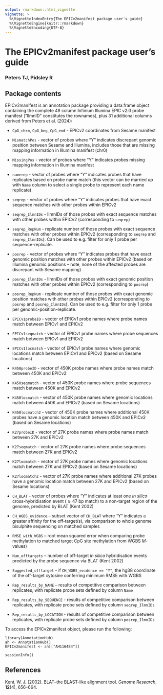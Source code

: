 ```yaml
---
output: rmarkdown::html_vignette
vignette: >
  %\VignetteIndexEntry{The EPICv2manifest package user's guide}
  %\VignetteEngine{knitr::rmarkdown}
  %\VignetteEncoding{UTF-8}
---
```


# The EPICv2manifest package user's guide

### Peters TJ, Pidsley R

## Package contents

EPICv2manifest is an annotation package providing a data.frame object containing the complete 49 column Infinium Illumina EPIC v2.0 probe manifest ("IlmnID" constitutes the rownames), plus 31 additional columns derived from Peters et al. (2024): 

- `CpG_chrm`, `CpG_beg`, `CpG_end` - EPICv2 coordinates from Sesame manifest 

- `MismatchPos` - vector of probes where "Y" indicates discrepant genomic position between Sesame and Illumina, includes those that are missing mapping information in Illumina manifest (chr0) 

- `MissingPos` - vector of probes where "Y" indicates probes missing mapping information in Illumina manifest 

- `namerep` - vector of probes where "Y" indicates probes that have replicates based on probe name match (this vector can be married up with `Name` column to select a single probe to represent each name replicate) 

- `seqrep` - vector of probes where "Y" indicates probes that have exact sequence matches with other probes within EPICv2 

- `seqrep_IlmnIDs` - IlmnIDs of those probes with exact sequence matches with other probes within EPICv2 (corresponding to `seqrep`) 

- `seqrep_RepNum` - replicate number of those probes with exact sequence matches with other probes within EPICv2 (corresponding to `seqrep` and `seqrep_IlmnIDs`). Can be used to e.g. filter for only 1 probe per sequence-replicate. 

- `posrep` - vector of probes where "Y" indicates probes that have exact genomic position matches with other probes within EPICv2 (based on Illumina genomic positions – note, none of the affected probes are discrepant with Sesame mapping) 

- `posrep_IlmnIDs` - IlmnIDs of those probes with exact genomic position matches with other probes within EPICv2 (corresponding to `posrep`) 

- `posrep_RepNum` - replicate number of those probes with exact genomic position matches with other probes within EPICv2 (corresponding to `posrep` and `posrep_IlmnIDs`). Can be used to e.g. filter for only 1 probe per genomic-position-replicate. 

- `EPICv1probeID` - vector of EPICv1 probe names where probe names match between EPICv1 and EPICv2 

- `EPICv1seqmatch` - vector of EPICv1 probe names where probe sequences match between EPICv1 and EPICv2 

- `EPICv1locmatch` - vector of EPICv1 probe names where genomic locations match between EPICv1 and EPICv2 (based on Sesame locations) 

- `K450probeID` - vector of 450K probe names where probe names match between 450K and EPICv2 

- `K450seqmatch` - vector of 450K probe names where probe sequences match between 450K and EPICv2 

- `K450locmatch` - vector of 450K probe names where genomic locations match between 450K and EPICv2 (based on Sesame locations) 

- `K450locmatch2` - vector of 450K probe names where additional 450K probes have a genomic location match between 450K and EPICv2 (based on Sesame locations) 

- `K27probeID` - vector of 27K probe names where probe names match between 27K and EPICv2 

- `K27seqmatch` - vector of 27K probe names where probe sequences match between 27K and EPICv2 

- `K27locmatch` - vector of 27K probe names where genomic locations match between 27K and EPICv2 (based on Sesame locations) 

- `K27locmatch2` - vector of 27K probe names where additional 27K probes have a genomic location match between 27K and EPICv2 (based on Sesame locations) 

- `CH_BLAT` - vector of probes where "Y" indicates at least one *in silico* cross-hybridisation event ($\ge 47$ bp match) to a non-target region of the genome, predicted by BLAT (Kent 2002) 

- `CH_WGBS_evidence` – subset vector of `CH_BLAT` where "Y" indicates a greater affinity for the off-target(s), via comparison to whole genome bisulphite sequencing on matched samples 

- `RMSE_with_WGBS` – root mean squared error when comparing probe methylation to matched target CpG site methylation from WGBS *M*-values) 

- `Num_offtargets` – number of off-target *in silico* hybridisation events predicted by the probe sequence via BLAT (Kent 2002)

- `Suggested_offtarget` - if `CH_WGBS_evidence == "Y"`, the hg38 coordinate of the off-target cytosine conferring minimum RMSE with WGBS 

- `Rep_results_by_NAME` – results of competitive comparison between replicates, with replicate probe sets defined by column `Name`

- `Rep_results_by_SEQUENCE` - results of competitive comparison between replicates, with replicate probe sets defined by column `seqrep_IlmnIDs`
  
- `Rep_results_by_LOCATION` -  results of competitive comparison between replicates, with replicate probe sets defined by column `posrep_IlmnIDs`

To access the EPICv2manifest object, please run the following:

```getmanifest
library(AnnotationHub)
ah <- AnnotationHub()
EPICv2manifest <- ah[["AH116484"]]
```

```sessioninfo
sessionInfo()
```


## References

Kent, W. J. (2002). BLAT--the BLAST-like alignment tool. *Genome Research*, **12**(4), 656–664. 


